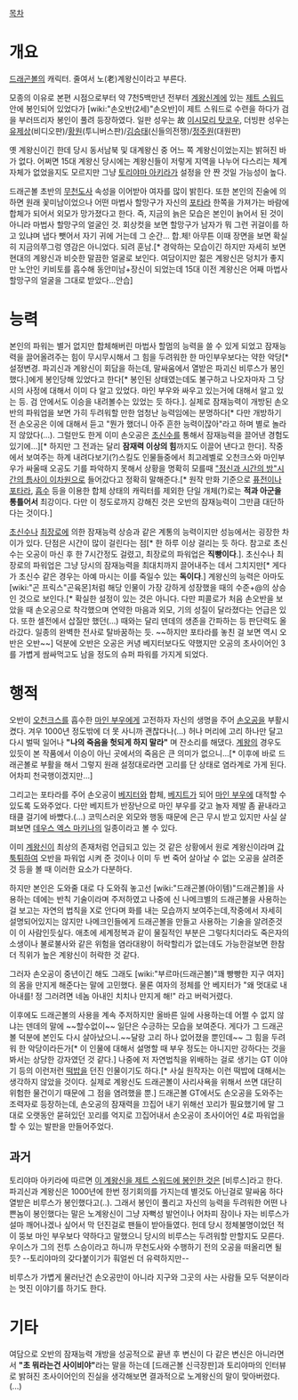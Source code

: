 [[목차]]
= 개요 =
[[드래곤볼]]의 캐릭터. 줄여서 노(老)계왕신이라고 부른다.

모종의 이유로 본편 시점으로부터 약 7천5백만년 전부터 [[계왕신계]]에 있는 [[제트 스워드]] 안에 봉인되어 있었다가 [wiki:"손오반(2세)"손오반]이 제트 스워드로 수련을 하다가 검을 부러뜨리자 봉인이 풀려 등장하였다. 일판 성우는 故 [[이시모리 탓코우]], 더빙판 성우는 [[유제상]](비디오판)/[[황원]](투니버스판)/[[김승태]](신들의전쟁)/[[정주원]](대원판)

옛 계왕신이긴 한데 당시 동서남북 및 대계왕신 중 어느 쪽 계왕신이었는지는 밝혀진 바가 없다. 어쩌면 15대 계왕신 당시에는 계왕신들이 저렇게 지역을 나누어 다스리는 체계 자체가 없었을지도 모르지만 그냥 [[토리야마 아키라]]가 설정을 안 짠 것일 가능성이 높다.

드래곤볼 초반의 [[무천도사]] 속성을 이어받아 여자를 많이 밝힌다. 또한 본인의 진술에 의하면 원래 꽃미남이었으나 어떤 마법사 할망구가 자신의 [[포타라]] 한쪽을 가져가는 바람에 합체가 되어서 외모가 망가졌다고 한다. 즉, 지금의 늙은 모습은 본인이 늙어서 된 것이 아니라 마법사 할망구의 얼굴인 것. 회상컷을 보면 할망구가 남자가 뭐 그런 귀걸이를 하고 있냐며 냅다 뺏어서 자기 귀에 거는데 그 순간... 합.체! 아무튼 이때 장면을 보면 확실히 지금의쭈그렁 영감은 아니었다. 되려 훈남.[* 경악하는 모습이긴 하지만 자세히 보면 현대의 계왕신과 비슷한 말끔한 얼굴로 보인다. 여담이지만 젊은 계왕신은 덩치가 좋지만 노안인 키비토를 흡수해 동안미남+장신이 되었는데 15대 이전 계왕신은 어째 마법사 할망구의 얼굴을 그대로 받았다...안습]

= 능력 =
본인의 파워는 별거 없지만 합체해버린 마법사 할멈의 능력을 쓸 수 있게 되었고 잠재능력을 끌어올려주는 힘이 무시무시해서 그 힘을 두려워한 한 마인부우보다는 약한 악당[* 설정변경. 파괴신과 계왕신이 회담을 하는데, 말싸움에서 열받은 파괴신 비루스가 봉인했다.]에게 봉인당해 있었다고 한다[* 봉인된 상태였는데도 불구하고 나오자마자 그 당시의 사정에 대해서 이미 다 알고 있었다. 마인 부우와 싸우고 있는거에 대해서 알고 있는 등. 검 안에서도 이승을 내려볼수는 있었는 듯 하다.]. 실제로 잠재능력이 개방된 손오반의 파워업을 보면 가히 두려워할 만한 엄청난 능력임에는 분명하다[* 다만 개방하기 전 손오공은 이에 대해서 듣고 "뭔가 했더니 아주 흔한 능력이잖아"라고 하며 별로 놀라지 않았다(...). 그럴만도 한게 이미 손오공은 [[초신수]]를 통해서 잠재능력을 끌어낸 경험도 있기에...][* 하지만 그 전과는 달리 '''잠재력 이상의 힘'''까지도 이끌어 낸다고 한다]. 작중에서 보여주는 하계 내려다보기(?)스킬도 인물들중에서 최고레벨로 오천크스와 마인부우가 싸울때 오공도 기를 파악하지 못해서 상황을 명확히 모를때 [["정신과 시간의 방"시간의 틈사이 이차원]]으로 들어갔다고 정확히 말해준다.[* 원작 만화 기준으로 [[퓨전]]이나 [[포타라]], [[흡수]] 등을 이용한 합체 상태의 캐릭터를 제외한 단일 개체(?)로는 '''적과 아군을 통틀어서''' 최강이다. 다만 이 정도로까지 강해진 것은 오반의 잠재능력이 그만큼 대단하다는 것이다.]

[[초신수]]나 [[최장로]]에 의한 잠재능력 상승과 같은 계통의 능력이지만 성능에서는 굉장한 차이가 있다. 단점은 시간이 많이 걸린다는 점[* 한 하루 이상 걸리는 듯 하다. 참고로 초신수는 오공이 마신 후 한 7시간정도 걸렸고, 최장로의 파워업은 '''직빵이다'''.]. 초신수나 최장로의 파워업은 그냥 당시의 잠재능력을 최대치까지 끌어내주는 데서 그치지만[* 게다가 초신수 같은 경우는 아예 마시는 이를 죽일수 있는 '''독이다'''.] 계왕신의 능력은 아마도 [wiki:"곤 프릭스"곤육몬]처럼 해당 인물이 가장 강하게 성장했을 때의 수준+@의 상승인 것으로 보인다.[* 확실한 설정이 있는 것은 아니다. 다만 피콜로가 처음 손오반을 보았을 때 손오공으로 착각했으며 연약한 마음과 외모, 기의 성질이 달라졌다는 언급은 있다. 또한 셀전에서 삽질만 했던(...) 때와는 달리 덴데의 생존을 간파하는 등 판단력도 올라갔다. 일종의 완벽한 전사로 탈바꿈하는 듯. ~~하지만 포타라를 놓친 걸 보면 역시 오반은 오반~~] 덕분에 오반은 오공은 커녕 베지터보다도 약했지만 오공의 초사이어인 3를 가볍게 쌈싸먹고도 남을 정도의 슈퍼 파워를 가지게 되었다.

= 행적 =
오반이 [[오천크스]]를 흡수한 [[마인 부우]]에게 고전하자 자신의 생명을 주어 [[손오공]]을 부활시켰다. 겨우 1000년 정도밖에 더 못 사니까 괜찮다나(...) 허나 머리에 고리 하나만 달고 다시 벌떡 일어나 '''"나의 죽음을 헛되게 하지 말라"''' 며 잔소리를 해댔다. [[계왕]]의 경우도 있듯이 본 작품에서 이승이 아닌 곳에서의 죽음은 큰 의미가 없으니...[* 이후에 바로 드래곤볼로 부활을 해서 그렇지 원래 설정대로라면 고리를 단 상태로 염라계로 가게 된다. 어차피 천국행이겠지만...]

그리고는 포타라를 주어 손오공이 [[베지터]]와 합체, [[베지트]]가 되어 [[마인 부우]]에 대적할 수 있도록 도와주었다. 다만 베지트가 반장난으로 마인 부우를 갖고 놀자 제발 좀 끝내라고 태클 걸기에 바빴다.(...) 코믹스러운 외모와 행동 때문에 은근 무시 받고 있지만 사실 살펴보면 [[데우스 엑스 마키나]]의 일종이라고 볼 수 있다.

이미 [[계왕신]]이 최상의 존재처럼 언급되고 있는 것 같은 상황에서 원로 계왕신이라며 [[갑툭튀]]하여 오반을 파워업 시켜 준 것이나 이미 두 번 죽어 살아날 수 없는 오공을 살려준 것 등을 볼 때 이러한 요소가 다분하다.

하지만 본인은 도와줄 대로 다 도와줘 놓고선 [wiki:"드래곤볼(아이템)"드래곤볼]을 사용하는 데에는 반칙 기술이라며 주저하였고 나중에 신 나메크별의 드래곤볼을 사용하는 걸 보고는 자연의 법칙을 X로 안다며 화를 내는 모습까지 보여주는데,작중에서 자세히 설명되어있지는 않지만 나메크인들에게 드래곤볼을 만들고 사용하는 기술을 알려준것이 이 사람인듯싶다.
애초에 세계정복과 같이 물질적인 부분은 그렇다치더라도 죽은자의 소생이나 불로불사와 같은 위험을 염라대왕이 허락할리가 없는데도 가능한걸보면 한참 더 직위가 높은 계왕신이 허락한 것 같다.

그러자 손오공이 중년이긴 해도 그래도 [wiki:"부르마(드래곤볼)"꽤 빵빵한 지구 여자]의 몸을 만지게 해준다는 말에 고민했다. 물론 여자의 정체를 안 베지터가 "왜 멋대로 내 아내를! 정 그러려면 네놈 아내인 치치나 만지게 해!" 라고 버럭거렸다. 

이후에도 드래곤볼의 사용을 계속 주저하지만 올바른 일에 사용하는데 어쩔 수 없지 않냐는 덴데의 말에 ~~할수없이~~ 일단은 수긍하는 모습을 보여준다. 게다가 그 드래곤볼 덕분에 본인도 다시 살아났으니.~~달랑 고리 하나 없어졌을 뿐인데~~ 그 힘을 두려워 한 악당이라든가[* 이 인물에 대해서 설명할 때 부우 정도는 아니지만 강하다는 것을 봐서는 상당한 강자였던 것 같다.] 나중에 저 자연법칙을 위배하는 걸로 생기는 GT 이야기 등의 이런저런 [[떡밥]]을 던진 인물이기도 하다.[* 사실 원작자는 이런 떡밥에 대해서는 생각하지 않았을 것이다. 실제로 계왕신도 드래곤볼이 사리사욕을 위해서 쓰면 대단히 위험한 물건이기 때문에 그 점을 염려했을 뿐.] 드래곤볼 GT에서도 손오공을 도와주는 조력자로 등장하는데, 손오공의 잠재력을 끄집어 내기 위해선 꼬리가 필요했기에 말 그대로 오랫동안 묻혀있던 꼬리를 억지로 끄집어내서 손오공이 초사이어인 4로 파워업을 할 수 있는 발판을 만들어주었다.

== 과거 ==
토리야마 아키라에 따르면 [http://bbs2.ruliweb.daum.net/gaia/do/ruliweb/default/news/521/read?bbsId=G003&itemId=277&articleId=1385548 이 계왕신을 제트 스워드에 봉인한 것은] [비루스]라고 한다. 파괴신과 계왕신은 1000년에 한번 정기회의를 가지는데 별것도 아닌걸로 말싸움 하다 열받은 비루스가 봉인했다고(..). 그래서 봉인이 풀리고 자신의 능력을 두려워한 어떤 나쁜놈이 봉인했다는 말은 노계왕신이 그냥 자뻑성 발언이나 어차피 잠이나 자는 비루스가 설마 깨어나겠나 싶어서 막 던진걸로 팬들이 받아들였다. 헌데 당시 정체불명이었던 적이 뚱보 마인 부우보다 약하다고 말했으니 당시의 비루스는 두려워할 만할지도 모른다. 우이스가 그의 전투 스승이라고 하니까 무천도사와 수행하기 전의 오공을 떠올리면 될듯? --토리야마의 갖다붙이기가 훠얼씬 더 유력하지만--

비루스가 가볍게 물러난건 손오공만이 아니라 지구와 그곳의 사는 사람들 모두 덕분이라는 멋진 이야기를 하기도 한다.

= 기타 =
여담으로 오반의 잠재능력 개방을 성공적으로 끝낸 후 변신이 다 같은 변신은 아니라면서 '''"초 뭐라는건 사이비야"'''라는 말을 하는데 [드래곤볼 신극장판]과 토리야마의 인터뷰로 밝혀진 초사이어인의 진실을 생각해보면 결과적으로 노계왕신의 말이 맞아버렸다.(...)
